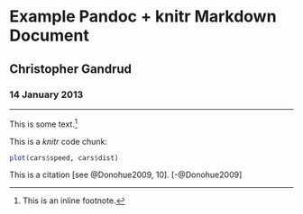 # Example Pandoc + knitr Markdown Document
## Christopher Gandrud
### 14 January 2013

-----

This is some text.^[This is an inline footnote.]

This is a *knitr* code chunk:

```r
plot(cars$speed, cars$dist)
```

This is a citation [see @Donohue2009, 10]. [-@Donohue2009]